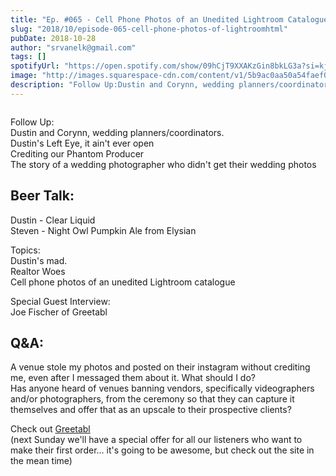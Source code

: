 ```yaml
---
title: "Ep. #065 - Cell Phone Photos of an Unedited Lightroom Catalogue with Joe Fischer of Greetabl"
slug: "2018/10/episode-065-cell-phone-photos-of-lightroomhtml"
pubDate: 2018-10-28
author: "srvanelk@gmail.com"
tags: []
spotifyUrl: "https://open.spotify.com/show/09hCjT9XXAKzGin8bkLG3a?si=kjRZvQ1JTb6Ov3HVzSSlWA"
image: "http://images.squarespace-cdn.com/content/v1/5b9ac0aa50a54faef024c950/1547782381284-9TSIPVHGELW3DP53NR3E/image-asset.jpeg/img.jpg/weddingphotohangover/embed/episodes/Ep--065---Cell-Phone-Photos-of-an-Unedited-Lightroom-Catalogue-with-Joe-Fischer-of-Greetabl-e2g5s4/a-a64aqf"
description: "Follow Up:Dustin and Corynn, wedding planners/coordinators.Dustin's Left Eye, it ain't ever openCrediting our Phantom ProducerThe story of a wedding photographer who didn't get their wedding photos"
---
```


<figure>
  <img src="http://images.squarespace-cdn.com/content/v1/5b9ac0aa50a54faef024c950/1547782381284-9TSIPVHGELW3DP53NR3E/image-asset.jpeg/img.jpg/weddingphotohangover/embed/episodes/Ep--065---Cell-Phone-Photos-of-an-Unedited-Lightroom-Catalogue-with-Joe-Fischer-of-Greetabl-e2g5s4/a-a64aqf" alt="" />
</figure>

Follow Up:  
Dustin and Corynn, wedding planners/coordinators.  
Dustin's Left Eye, it ain't ever open  
Crediting our Phantom Producer  
The story of a wedding photographer who didn't get their wedding photos

## Beer Talk:  
Dustin - Clear Liquid  
Steven - Night Owl Pumpkin Ale from Elysian

Topics:  
Dustin's mad.  
Realtor Woes  
Cell phone photos of an unedited Lightroom catalogue

Special Guest Interview:  
Joe Fischer of Greetabl

## Q&A:  
A venue stole my photos and posted on their instagram without crediting me, even after I messaged them about it. What should I do?  
Has anyone heard of venues banning vendors, specifically videographers and/or photographers, from the ceremony so that they can capture it themselves and offer that as an upscale to their prospective clients?

Check out [Greetabl](https://greetabl.com/)  
(next Sunday we'll have a special offer for all our listeners who want to make their first order... it's going to be awesome, but check out the site in the mean time)
